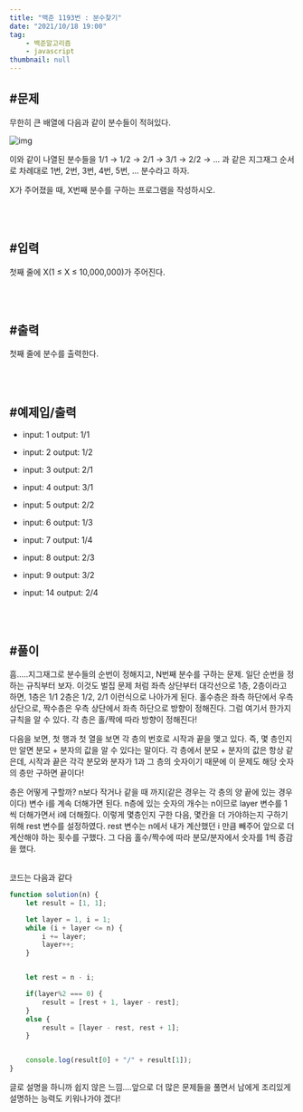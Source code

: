 ```yaml
---
title: "백준 1193번 : 분수찾기"
date: "2021/10/18 19:00"
tag:
    - 백준알고리즘
    - javascript
thumbnail: null
---
```


## #문제

무한히 큰 배열에 다음과 같이 분수들이 적혀있다.

![img](../../../../post-images/20211018/분수찾기.png)

이와 같이 나열된 분수들을 1/1 → 1/2 → 2/1 → 3/1 → 2/2 → … 과 같은 지그재그 순서로 차례대로 1번, 2번, 3번, 4번, 5번, … 분수라고 하자.

X가 주어졌을 때, X번째 분수를 구하는 프로그램을 작성하시오.

<br/>
<br/>

## #입력

첫째 줄에 X(1 ≤ X ≤ 10,000,000)가 주어진다.

<br/>
<br/>

## #출력

첫째 줄에 분수를 출력한다.

<br/>
<br/>

## #예제입/출력

- input: 1
    output: 1/1

- input: 2
    output: 1/2

- input: 3
    output: 2/1

- input: 4
    output: 3/1

- input: 5
    output: 2/2

- input: 6
    output: 1/3

- input: 7
    output: 1/4

- input: 8
    output: 2/3

- input: 9
    output: 3/2

- input: 14
    output: 2/4

<br/>
<br/>

## #풀이

흠.....지그재그로 분수들의 순번이 정해지고, N번째 분수를 구하는 문제. 일단 순번을 정하는 규칙부터 보자. 이것도 벌집 문제 처럼 좌측 상단부터 대각선으로 1층, 2층이라고 하면, 1층은 1/1 2층은 1/2, 2/1 이런식으로 나아가게 된다. 홀수층은 좌측 하단에서 우측 상단으로, 짝수층은 우측 상단에서 좌측 하단으로 방향이 정해진다. 그럼 여기서 한가지 규칙을 알 수 있다. 각 층은 홀/짝에 따라 방향이 정해진다! 

다음을 보면, 첫 행과 첫 열을 보면 각 층의 번호로 시작과 끝을 맺고 있다. 즉, 몇 층인지만 알면 분모 + 분자의 값을 알 수 있다는 말이다. 각 층에서 분모 + 분자의 값은 항상 같은데, 시작과 끝은 각각 분모와 분자가 1과 그 층의 숫자이기 때문에 이 문제도 해당 숫자의 층만 구하면 끝이다!

층은 어떻게 구할까? n보다 작거나 같을 때 까지(같은 경우는 각 층의 양 끝에 있는 경우이다) 변수 i를 계속 더해가면 된다. n층에 있는 숫자의 개수는 n이므로 layer 변수를 1씩 더해가면서 i에 더해줬다. 이렇게 몇층인지 구한 다음, 몇칸을 더 가야하는지 구하기 위해 rest 변수를 설정하였다. rest 변수는 n에서 내가 계산했던 i 만큼 빼주어 앞으로 더 계산해야 하는 횟수를 구했다. 그 다음 홀수/짝수에 따라 분모/분자에서 숫자를 1씩 증감을 했다. 

<br/>
코드는 다음과 같다

```javascript
function solution(n) {
    let result = [1, 1];

    let layer = 1, i = 1;
    while (i + layer <= n) {
        i += layer;
        layer++;
    }


    let rest = n - i;

    if(layer%2 === 0) {
        result = [rest + 1, layer - rest];
    }
    else {
        result = [layer - rest, rest + 1];
    }


    console.log(result[0] + "/" + result[1]);
}
```

글로 설명을 하니까 쉽지 않은 느낌....앞으로 더 많은 문제들을 풀면서 남에게 조리있게 설명하는 능력도 키워나가야 겠다!